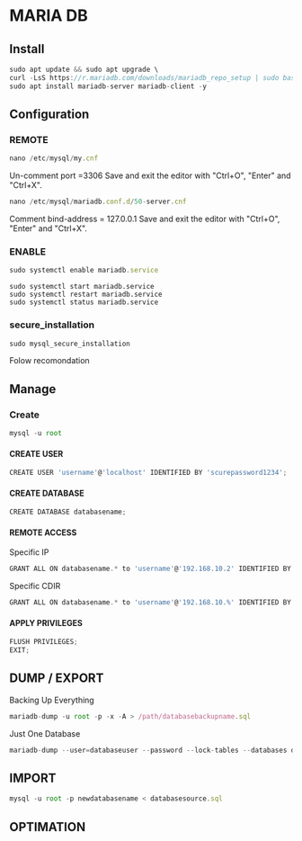 # MARIA DB

## Install

```js copy
sudo apt update && sudo apt upgrade \
curl -LsS https://r.mariadb.com/downloads/mariadb_repo_setup | sudo bash \
sudo apt install mariadb-server mariadb-client -y 
```

## Configuration

### REMOTE

```js copy
nano /etc/mysql/my.cnf
```

Un-comment port =3306 Save and exit the editor with "Ctrl+O", "Enter" and "Ctrl+X".

```js copy
nano /etc/mysql/mariadb.conf.d/50-server.cnf
```

Comment bind-address = 127.0.0.1 Save and exit the editor with "Ctrl+O", "Enter" and "Ctrl+X".


### ENABLE
```js copy
sudo systemctl enable mariadb.service
```
```
sudo systemctl start mariadb.service
sudo systemctl restart mariadb.service
sudo systemctl status mariadb.service
```

### secure_installation

```js copy
sudo mysql_secure_installation
```
Folow recomondation

## Manage

### Create 

```js copy
mysql -u root
```

#### CREATE USER 
```js copy
CREATE USER 'username'@'localhost' IDENTIFIED BY 'scurepassword1234';
```
#### CREATE DATABASE
```js copy
CREATE DATABASE databasename;
```

#### REMOTE ACCESS

Specific IP
```js copy
GRANT ALL ON databasename.* to 'username'@'192.168.10.2' IDENTIFIED BY 'scurepassword1234' WITH GRANT OPTION;
```
Specific CDIR
```js copy
GRANT ALL ON databasename.* to 'username'@'192.168.10.%' IDENTIFIED BY 'scurepassword1234' WITH GRANT OPTION;
```

#### APPLY PRIVILEGES
```js copy
FLUSH PRIVILEGES;
EXIT;

```
## DUMP / EXPORT

Backing Up Everything
```js copy
mariadb-dump -u root -p -x -A > /path/databasebackupname.sql
```
Just One Database
```js copy
mariadb-dump --user=databaseuser --password --lock-tables --databases databasename > /path/databasebackupname.sql

```


## IMPORT
```js copy
mysql -u root -p newdatabasename < databasesource.sql
```

## OPTIMATION